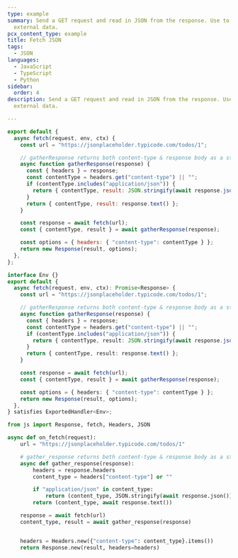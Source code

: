 ```yaml
---
type: example
summary: Send a GET request and read in JSON from the response. Use to fetch
  external data.
pcx_content_type: example
title: Fetch JSON
tags:
  - JSON
languages:
  - JavaScript
  - TypeScript
  - Python
sidebar:
  order: 4
description: Send a GET request and read in JSON from the response. Use to fetch
  external data.

---
```



<Tabs> <TabItem label="js">

```js
export default {
  async fetch(request, env, ctx) {
    const url = "https://jsonplaceholder.typicode.com/todos/1";

    // gatherResponse returns both content-type & response body as a string
    async function gatherResponse(response) {
      const { headers } = response;
      const contentType = headers.get("content-type") || "";
      if (contentType.includes("application/json")) {
        return { contentType, result: JSON.stringify(await response.json()) };
      }
      return { contentType, result: response.text() };
    }

    const response = await fetch(url);
    const { contentType, result } = await gatherResponse(response);

    const options = { headers: { "content-type": contentType } };
    return new Response(result, options);
  },
};
```

</TabItem> <TabItem label="ts">

```ts
interface Env {}
export default {
  async fetch(request, env, ctx): Promise<Response> {
    const url = "https://jsonplaceholder.typicode.com/todos/1";

    // gatherResponse returns both content-type & response body as a string
    async function gatherResponse(response) {
      const { headers } = response;
      const contentType = headers.get("content-type") || "";
      if (contentType.includes("application/json")) {
        return { contentType, result: JSON.stringify(await response.json()) };
      }
      return { contentType, result: response.text() };
    }

    const response = await fetch(url);
    const { contentType, result } = await gatherResponse(response);

    const options = { headers: { "content-type": contentType } };
    return new Response(result, options);
  },
} satisfies ExportedHandler<Env>;
```

</TabItem> <TabItem label="py">

```py
from js import Response, fetch, Headers, JSON

async def on_fetch(request):
    url = "https://jsonplaceholder.typicode.com/todos/1"

    # gather_response returns both content-type & response body as a string
    async def gather_response(response):
        headers = response.headers
        content_type = headers["content-type"] or ""

        if "application/json" in content_type:
            return (content_type, JSON.stringify(await response.json()))
        return (content_type, await response.text())

    response = await fetch(url)
    content_type, result = await gather_response(response)


    headers = Headers.new({"content-type": content_type}.items())
    return Response.new(result, headers=headers)
```

</TabItem> </Tabs>
